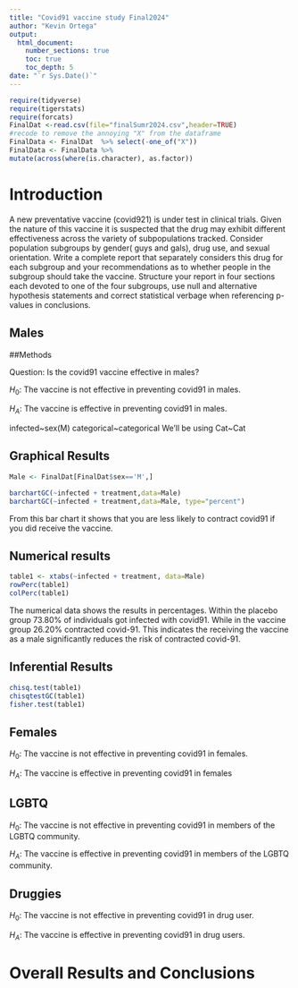 ```yaml
---
title: "Covid91 vaccine study Final2024"
author: "Kevin Ortega"
output: 
  html_document:
    number_sections: true
    toc: true
    toc_depth: 5
date: "`r Sys.Date()`" 
---
```


```r
require(tidyverse)
require(tigerstats)
require(forcats)
FinalDat <-read.csv(file="finalSumr2024.csv",header=TRUE)
#recode to remove the annoying "X" from the dataframe
FinalData <- FinalDat  %>% select(-one_of("X"))
FinalData <- FinalData %>%
mutate(across(where(is.character), as.factor))
```

# Introduction

A new  preventative vaccine (covid921) is under test in clinical trials. Given the nature of this vaccine it is suspected that the drug may exhibit different effectiveness across the variety of subpopulations tracked. Consider population subgroups by gender( guys and gals), drug use, and sexual orientation. Write a complete report that separately considers this drug for each subgroup and your recommendations as to whether people in the subgroup should take the vaccine. Structure your report in four sections each devoted to one of the four subgroups, use null and alternative hypothesis statements and correct statistical verbage when referencing p-values in conclusions.

## Males

##Methods

Question: Is the covid91 vaccine effective in males?

$H_0$: The vaccine is not effective in preventing covid91 in males.

$H_A$: The vaccine is effective in preventing covid91 in males.

infected~sex(M)
categorical~categorical
We'll be using Cat~Cat

## Graphical Results

```r
Male <- FinalDat[FinalDat$sex=='M',]
```


```r
barchartGC(~infected + treatment,data=Male)
barchartGC(~infected + treatment,data=Male, type="percent")

```
From this bar chart it shows that you are less likely to contract covid91 if you did receive the vaccine.

## Numerical results

```r
table1 <- xtabs(~infected + treatment, data=Male)
rowPerc(table1)
colPerc(table1)
```
The numerical data shows the results in percentages. Within the placebo group 73.80% of individuals got infected with covid91. While in the vaccine group 26.20% contracted covid-91. This indicates the receiving the vaccine as a male significantly reduces the risk of contracted covid-91. 

## Inferential Results

```r
chisq.test(table1)
chisqtestGC(table1)
fisher.test(table1)
```

## Females

$H_0$: The vaccine is not effective in preventing covid91 in females.

$H_A$: The vaccine is effective in preventing covid91 in females

## LGBTQ

$H_0$: The vaccine is not effective in preventing covid91 in members of the LGBTQ community.

$H_A$: The vaccine is effective in preventing covid91 in members of the LGBTQ community.

## Druggies

$H_0$: The vaccine is not effective in preventing covid91 in drug user.

$H_A$: The vaccine is effective in preventing covid91 in drug users.


# Overall Results and Conclusions